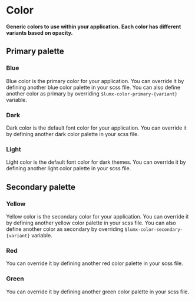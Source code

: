 
# Color

**Generic colors to use within your application.**
**Each color has different variants based on opacity.**

## Primary palette

### Blue

Blue color is the primary color for your application.
You can override it by defining another blue color palette in your scss file.
You can also define another color as primary by overriding <code>\$lumx-color-primary-{variant}</code> variable.

<ColorVariantsDesignTokenGroup color="blue" />

### Dark

Dark color is the default font color for your application.
You can override it by defining another dark color palette in your scss file.

<ColorVariantsDesignTokenGroup color="dark" />

### Light

Light color is the default font color for dark themes.
You can override it by defining another light color palette in your scss file.

<ColorVariantsDesignTokenGroup color="light" theme="dark" />

## Secondary palette

### Yellow

Yellow color is the secondary color for your application.
You can override it by defining another yellow color palette in your scss file.
You can also define another color as secondary by overriding <code>\$lumx-color-secondary-{variant}</code> variable.

<ColorVariantsDesignTokenGroup color="yellow" />

### Red

You can override it by defining another red color palette in your scss file.

<ColorVariantsDesignTokenGroup color="red" />

### Green

You can override it by defining another green color palette in your scss file.

<ColorVariantsDesignTokenGroup color="green" />
